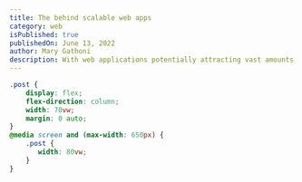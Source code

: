 ```yaml
---
title: The behind scalable web apps
category: web
isPublished: true
publishedOn: June 13, 2022
author: Mary Gathoni
description: With web applications potentially attracting vast amounts of traffic, scalability is a fundamental concern. It’s important to ensure that web apps can expand to handle traffic influxes and maintain performance and security. 
---
```


```css
.post {
    display: flex;
    flex-direction: column;
    width: 70vw;
    margin: 0 auto;
}
@media screen and (max-width: 650px) {
    .post {
       width: 80vw;
    }
}
```
